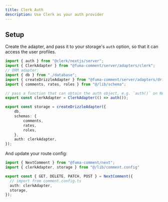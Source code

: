 ```yaml
---
title: Clerk Auth
description: Use Clerk as your auth provider
---
```


## Setup

Create the adapter, and pass it to your storage's `auth` option, so that it can access the user profiles.

```ts title="comment.config.ts"
import { auth } from "@clerk/nextjs/server";
import { ClerkAdapter } from "@fuma-comment/server/adapters/clerk";
// ORM adapter:
import { db } from "./database";
import { createDrizzleAdapter } from "@fuma-comment/server/adapters/drizzle";
import { comments, rates, roles } from "@/lib/schema";

// pass a function that can obtain the auth object, e.g. `auth()` on Next.js
export const clerkAdapter = ClerkAdapter(() => auth());

export const storage = createDrizzleAdapter({
	db,
	schemas: {
		comments,
		rates,
		roles,
	},
	auth: clerkAdapter,
});
```

And update your route config:

```ts title="app/api/comments/[[...comment]]/route.ts"
import { NextComment } from "@fuma-comment/next";
import { clerkAdapter, storage } from "@/lib/comment.config"

export const { GET, DELETE, PATCH, POST } = NextComment({
  // import from comment.config.ts
  auth: clerkAdapter,
  storage,
});
```